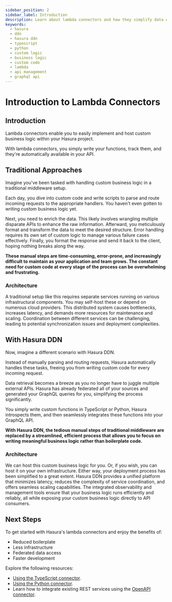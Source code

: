 ```yaml
---
sidebar_position: 2
sidebar_label: Introduction
description: Learn about lambda connectors and how they simplify data enrichment and transformation.
keywords:
  - hasura
  - ddn
  - hasura ddn
  - typescript
  - python
  - custom logic
  - business logic
  - custom code
  - lambda
  - api management
  - graphql api
---
```



# Introduction to Lambda Connectors

## Introduction

Lambda connectors enable you to easily implement and host custom business logic within your Hasura project.

With lambda connectors, you simply write your functions, track them, and they're automatically available in your API.

## Traditional Approaches

Imagine you've been tasked with handling custom business logic in a traditional middleware setup.

Each day, you dive into custom code and write scripts to parse and route incoming requests to the appropriate handlers.
You haven't even gotten to writing custom business logic yet.

Next, you need to enrich the data. This likely involves wrangling multiple disparate APIs to enhance the raw
information. Afterward, you meticulously format and transform the data to meet the desired structure. Error handling
requires its own set of custom logic to manage various failure cases effectively. Finally, you format the response and
send it back to the client, hoping nothing breaks along the way.

**These manual steps are time-consuming, error-prone, and increasingly difficult to maintain as your application and
team grows. The constant need for custom code at every stage of the process can be overwhelming and frustrating.**

### Architecture

A traditional setup like this requires separate services running on various infrastructural components. You may
self-host these or depend on numerous cloud providers. This distributed system causes bottlenecks, increases latency,
and demands more resources for maintenance and scaling. Coordination between different services can be challenging,
leading to potential synchronization issues and deployment complexities.

## With Hasura DDN

Now, imagine a different scenario with Hasura DDN.

Instead of manually parsing and routing requests, Hasura automatically handles these tasks, freeing you from writing
custom code for every incoming request.

Data retrieval becomes a breeze as you no longer have to juggle multiple external APIs. Hasura has already federated all
of your sources and generated your GraphQL queries for you, simplifying the process significantly.

You simply write custom functions in TypeScript or Python, Hasura introspects them, and then seamlessly integrates these
functions into your GraphQL API.

**With Hasura DDN, the tedious manual steps of traditional middleware are replaced by a streamlined, efficient process
that allows you to focus on writing meaningful business logic rather than boilerplate code.**

### Architecture

We can host this custom business logic for you. Or, if you wish, you can host it on your own infrastructure. Either way,
your deployment process has been simplified to a great extent. Hasura DDN provides a unified platform that minimizes
latency, reduces the complexity of service coordination, and offers seamless scaling capabilities. The integrated
observability and management tools ensure that your business logic runs efficiently and reliably, all while exposing
your custom business logic directly to API consumers.

## Next Steps

To get started with Hasura's lambda connectors and enjoy the benefits of:

- Reduced boilerplate
- Less infrastructure
- Federated data access
- Faster development

Explore the following resources:

- [Using the TypeScript connector](/getting-started/build/06-add-business-logic.mdx?db=TypeScript).
- [Using the Python connector](/getting-started/build/06-add-business-logic.mdx?db=Python).
- Learn how to integrate existing REST services using the
  [OpenAPI connector](/getting-started/build/03-connect-to-data/01-connect-a-source.mdx?db=OpenAPI).
